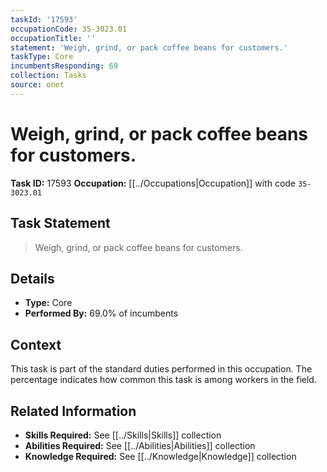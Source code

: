 ```yaml
---
taskId: '17593'
occupationCode: 35-3023.01
occupationTitle: ''
statement: 'Weigh, grind, or pack coffee beans for customers.'
taskType: Core
incumbentsResponding: 69
collection: Tasks
source: onet
---
```

# Weigh, grind, or pack coffee beans for customers.

**Task ID:** 17593
**Occupation:** [[../Occupations|Occupation]] with code `35-3023.01`

## Task Statement

> Weigh, grind, or pack coffee beans for customers.

## Details

- **Type:** Core
- **Performed By:** 69.0% of incumbents

## Context

This task is part of the standard duties performed in this occupation. The percentage indicates how common this task is among workers in the field.

## Related Information

- **Skills Required:** See [[../Skills|Skills]] collection
- **Abilities Required:** See [[../Abilities|Abilities]] collection
- **Knowledge Required:** See [[../Knowledge|Knowledge]] collection
